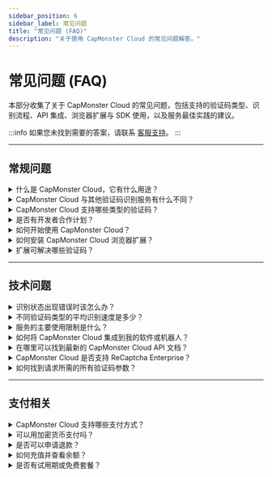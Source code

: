 ```yaml
---
sidebar_position: 6
sidebar_label: 常见问题
title: "常见问题 (FAQ)"
description: "关于使用 CapMonster Cloud 的常见问题解答。"
---
```


# 常见问题 (FAQ)

本部分收集了关于 CapMonster Cloud 的常见问题，包括支持的验证码类型、识别流程、API 集成、浏览器扩展与 SDK 使用，以及服务最佳实践的建议。

:::info
如果您未找到需要的答案，请联系 [客服支持](https://helpdesk.zennolab.com/conversation/new)。
:::

---

## 常规问题

<details>
  <summary>什么是 CapMonster Cloud，它有什么用途？</summary>
  <div style={{ fontWeight: 'normal' }}>
    <p>
      <strong>CapMonster Cloud</strong> 是一个云服务，可帮助自动识别各种类型的验证码：  
      reCaptcha V2、reCaptcha V3、reCaptcha v2 Enterprise、GeeTest、Amazon (AWS WAF)、Cloudflare Turnstile、Cloudflare Challenge 等。
    </p>
  </div>
</details>

<details>
  <summary>CapMonster Cloud 与其他验证码识别服务有什么不同？</summary>
  <div style={{ fontWeight: 'normal' }}>
    <p><strong>CapMonster Cloud 的优势：</strong></p>
    <ul style={{ color: 'black' }}>
      <li><strong>可靠性和可扩展性：</strong> 系统在任何负载下都能稳定运行，处理大量任务，并可随着项目增长而扩展。</li>
      <li><strong>内置代理：</strong> 大多数情况下，无需连接自己的代理。</li>
      <li><strong>无需安装软件：</strong> 只需访问互联网并使用您的 API 密钥即可。</li>
      <li><strong>支持所有主要类型的验证码：</strong> 从常见到稀有和非标准验证码均支持。</li>
      <li><strong>灵活且透明的定价策略：</strong> 适用于小型企业和大型项目。</li>
    </ul>
  </div>
</details>

<details>
  <summary>CapMonster Cloud 支持哪些类型的验证码？</summary>
  <div style={{ fontWeight: 'normal' }}>
    <p>支持的类型：</p>
    <ul style={{ color: 'black' }}>
      <li>reCaptcha V2、reCaptcha V3、reCaptcha Enterprise V2</li>
      <li>GeeTest</li>
      <li>DataDome</li>
      <li>Amazon (AWS WAF)</li>
      <li>Cloudflare Turnstile/Challenge</li>
      <li>Imperva (Incapsula)</li>
      <li>文本验证码（ImageToTextTask）、复杂图片验证码（BLS、Shein 等）</li>
      <li>Basilisk、TenDl、Prosopo、Binance、Temu</li>
      <li>Yidun (NECaptcha)</li>
      <li>MTCaptcha</li>
      <li>Altcha</li>
    </ul>
  </div>
</details>

<details>
  <summary>是否有开发者合作计划？</summary>
  <div style={{ fontWeight: 'normal' }}>
    <p>有的，合作计划可让您赚取用户解码验证码费用的 <strong>30%</strong>。</p>
  </div>
</details>

<details>
  <summary>如何开始使用 CapMonster Cloud？</summary>
  <div style={{ fontWeight: 'normal' }}>
    <ol style={{ color: 'black' }}>
      <li>在 <a href="https://dash.capmonster.cloud/?culture=zh" target="_blank" rel="noopener noreferrer">网站</a> 注册。</li>
      <li>充值余额。</li>
      <li>使用个人 <strong>API 密钥</strong> 将其集成到您的项目中。</li>
    </ol>
    <p>您也可以下载 <a href="https://capmonster.cloud/zh/browser-extension-captcha" target="_blank" rel="noopener noreferrer">CapMonster Cloud 浏览器扩展</a>。</p>
  </div>
</details>

<details>
  <summary>如何安装 CapMonster Cloud 浏览器扩展？</summary>
  <div style={{ fontWeight: 'normal' }}>
    <ol style={{ color: 'black' }}>
      <li>下载适用于 <a href="https://chromewebstore.google.com/detail/capmonster-cloud-%E2%80%94-automa/pabjfbciaedomjjfelfafejkppknjleh?hl=zh" target="_blank" rel="noopener noreferrer">Chrome</a> 或 <a href="https://addons.mozilla.org/zh-CN/firefox/addon/capmonster-cloud/" target="_blank" rel="noopener noreferrer">Firefox</a> 的扩展。</li>
      <li>激活扩展，输入 <strong>API 密钥</strong> 并确保余额充足。</li>
      <li>配置并开始识别验证码。</li>
    </ol>
    <p>详情请查看文档中的 <a href="https://docs.capmonster.cloud/zh/docs/extension" target="_blank" rel="noopener noreferrer">扩展</a> 部分。</p>
  </div>
</details>

<details>
  <summary>扩展可解决哪些验证码？</summary>
  <div style={{ fontWeight: 'normal' }}>
    <ul style={{ color: 'black' }}>
      <li>ReCaptcha V2、ReCaptcha V3、ReCaptcha Enterprise V2 V2</li>
      <li>GeeTest</li>
      <li>Cloudflare Turnstile / Challenge</li>
      <li>文本验证码（ImageToTextTask）</li>
      <li>Binance Captcha</li>
      <li>BLS Captcha</li>
    </ul>
  </div>
</details>

<hr/>

## 技术问题

<details>
  <summary>识别状态出现错误时该怎么办？</summary>
  <div style={{ fontWeight: 'normal' }}>
    <p>常见错误示例：</p>
    <ul style={{ color: 'black' }}>
      <li><strong>ERROR_KEY_DOES_NOT_EXIST</strong> — API 密钥无效或不存在，请检查密钥是否正确。</li>
      <li><strong>ERROR_ZERO_BALANCE</strong> — 余额为零，请充值以继续使用。</li>
      <li><strong>ERROR_CAPTCHA_UNSOLVABLE</strong> — 请求可能有误、验证码类型不受支持，或验证码已损坏/显示异常。建议仔细检查请求参数，并确认所选验证码类型受 CapMonster Cloud 支持。</li>
    </ul>
    <p>请参阅 <a href="https://docs.capmonster.cloud/zh/docs/api/api-errors" target="_blank" rel="noopener noreferrer">错误文档</a> 或联系客服。</p>
  </div>
</details>

<details>
  <summary>不同验证码类型的平均识别速度是多少？</summary>
  <div style={{ fontWeight: 'normal' }}>
    <p>平均速度在 <strong>1 至 30 秒</strong> 之间，具体取决于验证码类型。</p>
  </div>
</details>

<details>
  <summary>服务的主要使用限制是什么？</summary>
  <div style={{ fontWeight: 'normal' }}>
    <p>
      存在 <strong>每个任务最多 120 次请求</strong> 的限制。这意味着在通过 <code>createTask</code> 方法创建任务后，您可以定期使用 <code>getTaskResult</code> 检查任务状态，但建议间隔不低于每 2–5 秒一次请求。
    </p>
  </div>
</details>

<details>
  <summary>如何将 CapMonster Cloud 集成到我的软件或机器人？</summary>
  <div style={{ fontWeight: 'normal' }}>
    <p>使用您的 <strong>API 密钥</strong> 进行连接。此外，提供了 <a href="https://docs.capmonster.cloud/zh/docs/getting-start#code-examples" target="_blank" rel="noopener noreferrer">代码库</a> 以将 CapMonster Cloud API 集成到您的项目中。</p>
  </div>
</details>

<details>
  <summary>在哪里可以找到最新的 CapMonster Cloud API 文档？</summary>
  <div style={{ fontWeight: 'normal' }}>
    <p>该服务支持常规的 <strong>ReCaptcha v2/v3</strong> 和 <strong>ReCaptcha Enterprise V2</strong>。</p>
  </div>
</details>

<details>
  <summary>CapMonster Cloud 是否支持 ReCaptcha Enterprise？</summary>
  <div style={{ fontWeight: 'normal' }}>
    <p>支持，服务可识别 <strong>ReCaptcha v2/v3</strong> 和 <strong>ReCaptcha Enterprise V2</strong>。</p>
  </div>
</details>

<details>
  <summary>如何找到请求所需的所有验证码参数？</summary>
  <div style={{ fontWeight: 'normal' }}>
    <p>参数可以通过以下方式获取：</p>
    <ul style={{ color: 'black' }}>
      <li><strong>浏览器开发者工具</strong>。</li>
      <li><strong>解析脚本</strong>（详见验证码类型章节的 <em>“如何找到所有必要的任务参数”</em>）。</li>
      <li><strong>CapMonster Cloud 浏览器扩展</strong> — 可显示各种验证码类型所需的全部参数（详情请查看 <a href="https://docs.capmonster.cloud/zh/docs/extension/extension-main/#%E9%AA%8C%E8%AF%81%E7%A0%81%E5%8F%82%E6%95%B0%E6%98%A0%E5%B0%84" target="_blank" rel="noopener noreferrer">“参数映射”</a> 部分）。</li>
    </ul>
  </div>
</details>

<hr/>

## 支付相关

<details>
  <summary>CapMonster Cloud 支持哪些支付方式？</summary>
  <div style={{ fontWeight: 'normal' }}>
    <ul style={{ color: 'black' }}>
      <li>银行卡</li>
      <li>加密货币</li>
      <li>其他常用支付方式</li>
    </ul>
    <p>（详情请查看 <a href="https://dash.capmonster.cloud/SelectPaymentType" target="_blank" rel="noopener noreferrer">支付</a> 页面）。</p>
  </div>
</details>

<details>
  <summary>可以用加密货币支付吗？</summary>
  <div style={{ fontWeight: 'normal' }}>
    <p>可以，支持加密货币支付。</p>
  </div>
</details>

<details>
  <summary>是否可以申请退款？</summary>
  <div style={{ fontWeight: 'normal' }}>
    <p>可以，购买后 <strong>3 天内</strong> 如果服务不满足需求，可申请退款。</p>
  </div>
</details>

<details>
  <summary>如何充值并查看余额？</summary>
  <div style={{ fontWeight: 'normal' }}>
    <p>可在 <a href="https://capmonster.cloud/Dashboard" target="_blank" rel="noopener noreferrer">个人账户面板</a> 充值并查看当前余额。</p>
  </div>
</details>

<details>
  <summary>是否有试用期或免费套餐？</summary>
  <div style={{ fontWeight: 'normal' }}>
    <p>有的，可通过联系客服获得 <strong>$0,1</strong> 测试余额。ZennoPoster 用户可额外获赠 5000 次免费验证码测试额度。</p>
  </div>
</details>
